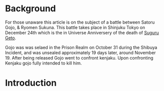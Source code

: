 


<div className="flex flex-wrap justify-center gap-8 my-8">
<MangaDisplay 
    coverImage="https://i.postimg.cc/rsT1CYrc/jujutusu-kaisen-manga.webp"
    title="Jujutsu Kaisen"
    author="Gege Akutami"
    publisher="VIZ Media LLC"
    yearStarted={2018}
    yearEnded={2024}
    volumes={30} 
    genre="Shonen"
  />
</div>


# Background 

For those unaware this article is on the subject of a battle between Satoru Gojo, & Ryomen Sukuna. This battle takes place
in Shinjuku Tokyo on December 24th which is the in Universe Anniversery of the death of [Suguru Geto](https://jujutsu-kaisen.fandom.com/wiki/Suguru_Geto). 

Gojo was was selaed in the Prison Realm on October 31 during the Shibuya Incident, and was unsealed approximately 19 days later, around November 19. After being released
Gojo went to confront kenjaku. Upon confronting Kenjaku gojo fully intended to kill him. 


<div className="flex flex-wrap justify-center gap-8 my-8 w-full">
  <MangaPanelDisplayCollection 
    panels={[
      { image: "https://i.postimg.cc/YCJ9YB1G/3ec1e-16908923074171-1920.webp", pageName: "1" },
      { image: "https://i.postimg.cc/YCJ9YB1G/3ec1e-16908923074171-1920.webp", pageName: "The Transformation" },
      { image: "https://i.postimg.cc/YCJ9YB1G/3ec1e-16908923074171-1920.webp", pageName: "The Aftermath" }
    ]}
    mangaTitle="Jujutsu Kaisen"
    layout="horizontal"
    artist="Gege Akutami"
    chapter="Chapter 31, Inhuman Makyo Shinjuku Showdown, Part 1"
    className="mx-auto"
  />
</div>



# Introduction 

<div className="flex gap-4">  
  <AnimeCharacterDisplay 
    image="https://i.postimg.cc/NMk9YGKq/ryomen-sukuna.jpg"
    characterName="Ryomen Sukuna"
    voiceActor="Junichi Suwabe"
    animeName="Jujutsu Kaisen"
    animeYear={2023}
  />

  <AnimeCharacterDisplay 
    image="https://i.postimg.cc/Gt3Bp0DB/gojo-satoru.jpg"
    characterName="Satoru Gojo"
    voiceActor="Yūichi Nakamura"
    animeName="Jujutsu Kaisen"
    animeYear={2023}
  />

</div>
